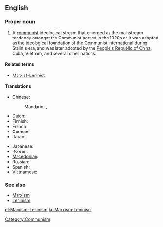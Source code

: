 ==English==

===Proper noun===
{{en-proper noun}}

# A [[communist]] ideological stream that emerged as the mainstream tendency amongst the Communist parties in the 1920s as it was adopted as the ideological foundation of the Communist International during Stalin's era, and was later adopted by the [[People's Republic of China]], Cuba, Vietnam, and several other nations.

====Related terms====
* [[Marxist-Leninist]]

====Translations====
{{trans-top|communist ideological stream}}
* Chinese:
*: Mandarin: {{t|zh|馬克思列寧主義|sc=Hani}}, {{t|zh|马克思列宁主义|tr=Mǎkèsī-Lièníngzhǔyì|sc=Hani}}
* Dutch: {{t-|nl|marxisme-leninisme|n}}
* Finnish: {{t+|fi|marxismi-leninismi}}
* French: {{t|fr|marxisme-léninisme|m}}
* German: {{t|de|Marxismus-Leninismus|m}}
* Italian: {{t-|it|marxismo-leninismo|m}}
{{trans-mid}}
* Japanese: {{t|ja|マルクス・レーニン主義|tr=Marukusu-Rēnin-shugi|sc=Jpan}}
* Korean: {{t|ko|마르크스-레닌주의|tr=Mareukeuseu-Lenin-juui|sc=Kore}}
* [[Macedonian]]: {{t|mk|марксизам-ленинизам|m|tr=marksízam-leninízam}}
* Russian: {{t+|ru|марксизм-ленинизм|m|tr=markízm-leninízm}}
* Spanish: {{t-|es|marxismo-leninismo|m}}
* Vietnamese: {{t-|vi|chủ nghĩa Marx-Lenin|xs=Vietnamese}}
{{trans-bottom}}

===See also===
* [[Marxism]]
* [[Leninism]]

[[Category:Communism]]
[[et:Marxism-Leninism]]
[[ko:Marxism-Leninism]]